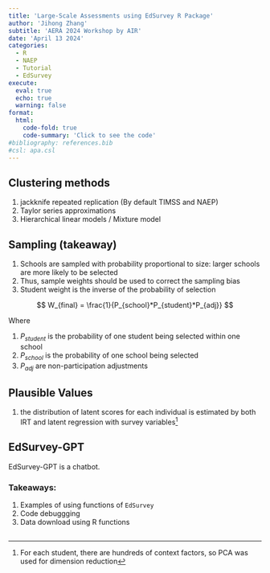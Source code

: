 ```yaml
---
title: 'Large-Scale Assessments using EdSurvey R Package'
author: 'Jihong Zhang'
subtitle: 'AERA 2024 Workshop by AIR'
date: 'April 13 2024'
categories:
  - R
  - NAEP
  - Tutorial
  - EdSurvey
execute: 
  eval: true
  echo: true
  warning: false
format: 
  html: 
    code-fold: true
    code-summary: 'Click to see the code'
#bibliography: references.bib
#csl: apa.csl
---
```


## Clustering methods

1.  jackknife repeated replication (By default TIMSS and NAEP)
2.  Taylor series approximations
3.  Hierarchical linear models / Mixture model

## Sampling (takeaway)

1.  Schools are sampled with probability proportional to size: larger schools are more likely to be selected
2.  Thus, sample weights should be used to correct the sampling bias
3.  Student weight is the inverse of the probability of selection

$$
W_{final} = \frac{1}{P_{school}*P_{student}*P_{adj}}
$$

Where

1.  $P_{student}$ is the probability of one student being selected within one school
2.  $P_{school}$ is the probability of one school being selected
3.  $P_{adj}$ are non-participation adjustments

## Plausible Values

1.  the distribution of latent scores for each individual is estimated by both IRT and latent regression with survey variables[^1]

[^1]: For each student, there are hundreds of context factors, so PCA was used for dimension reduction

## EdSurvey-GPT

EdSurvey-GPT is a chatbot.

### Takeaways:

1.  Examples of using functions of `EdSurvey`
2.  Code debuggging
3.  Data download using R functions

## 
